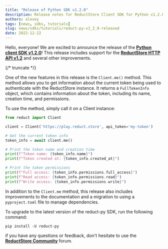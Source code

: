 ```yaml
---
title: "Release of Python SDK v1.2.0"
description: Release notes for ReductStore Client SDK for Python v1.2.0 with usage examples
authors: alexey
tags: [news, sdks, tutorials]
slug: news/sdks/tutorials/reduct-py-v1_2_0-released
date: 2022-12-22
---
```


Hello, everyone!
We are excited to announce the release of
the [**Python client SDK v1.2.0**](https://github.com/reductstore/reduct-py/releases/tag/v1.2.0)! This release includes
support for the
[**ReductStore HTTP API v1.2**](https://github.com/reductstore/reductstore/releases/tag/v1.2.0) and several other
improvements.

{/* truncate */}

One of the new features in this release is the `Client.me()` method. This method allows you to get information about the
current token being used to authenticate with the ReductStore instance. It returns a `FullTokenInfo` object, which
contains
information about the token, including its name, creation time, and permissions.

To use the method, simply call it on a Client instance:

```python
from reduct import Client

client = Client('https://play.reduct.store', api_token='my-token')

# Get the current token info
token_info = await client.me()

# Print the token name and creation time
print(f"Token name: {token_info.name}")
print(f"Token created at: {token_info.created_at}")

# Print the token permissions
print(f"Full access: {token_info.permissions.full_access}")
print(f"Read access: {token_info.permissions.read}")
print(f"Write access: {token_info.permissions.write}")
```

In addition to the `Client.me` method, this release also includes improvements to the documentation and a migration to
using a
`pyproject.toml` file to manage dependencies.

To upgrade to the latest version of the reduct-py SDK, run the following command:

```
pip install -U reduct-py
```

if you have any questions or feedback, don't hesitate to use the [**ReductStore Community**](https://community.reduct.store) forum.